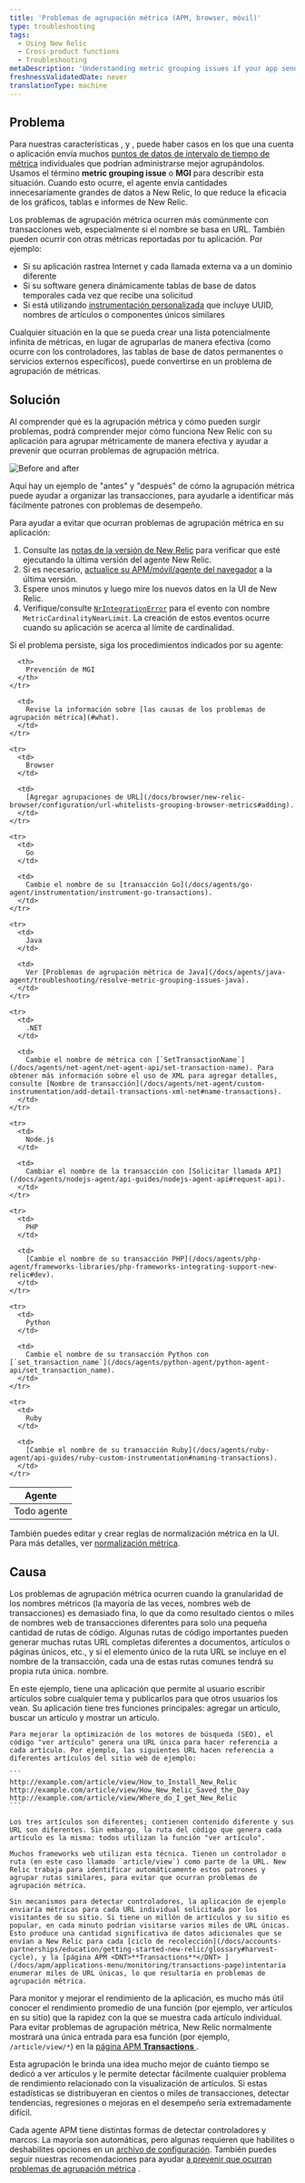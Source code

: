 ```yaml
---
title: 'Problemas de agrupación métrica (APM, browser, móvil)'
type: troubleshooting
tags:
  - Using New Relic
  - Cross-product functions
  - Troubleshooting
metaDescription: 'Understanding metric grouping issues if your app sends too many metrics to New Relic, preventing MGI from occurring, and troubleshooting steps.'
freshnessValidatedDate: never
translationType: machine
---
```


## Problema

Para nuestras características <InlinePopover type="apm"/>, <InlinePopover type="browser"/>y <InlinePopover type="mobile"/>, puede haber casos en los que una cuenta o aplicación envía muchos [puntos de datos de intervalo de tiempo de métrica](/docs/data-analysis/metrics/analyze-your-metrics/data-collection-metric-timeslice-event-data#timeslice-data) individuales que podrían administrarse mejor agrupándolos. Usamos el término <DNT>**metric grouping issue**</DNT> o <DNT>**MGI**</DNT> para describir esta situación. Cuando esto ocurre, el agente envía cantidades innecesariamente grandes de datos a New Relic, lo que reduce la eficacia de los gráficos, tablas e informes de New Relic.

Los problemas de agrupación métrica ocurren más comúnmente con transacciones web, especialmente si el nombre se basa en URL. También pueden ocurrir con otras métricas reportadas por tu aplicación. Por ejemplo:

* Si su aplicación rastrea Internet y cada llamada externa va a un dominio diferente
* Si su software genera dinámicamente tablas de base de datos temporales cada vez que recibe una solicitud
* Si está utilizando [instrumentación personalizada](/docs/agents/manage-apm-agents/agent-metrics/custom-instrumentation) que incluye UUID, nombres de artículos o componentes únicos similares

Cualquier situación en la que se pueda crear una lista potencialmente infinita de métricas, en lugar de agruparlas de manera efectiva (como ocurre con los controladores, las tablas de base de datos permanentes o servicios externos específicos), puede convertirse en un problema de agrupación de métricas.

## Solución

Al comprender qué es la agrupación métrica y cómo pueden surgir problemas, podrá comprender mejor cómo funciona New Relic con su aplicación para agrupar métricamente de manera efectiva y ayudar a prevenir que ocurran problemas de agrupación métrica.

<img
  title=" Before and after"
  alt=" Before and after"
  src="/images/solutions_screenshot-crop_metric-grouping.webp"
/>

<figcaption>
  Aquí hay un ejemplo de "antes" y "después" de cómo la agrupación métrica puede ayudar a organizar las transacciones, para ayudarle a identificar más fácilmente patrones con problemas de desempeño.
</figcaption>

Para ayudar a evitar que ocurran problemas de agrupación métrica en su aplicación:

1. Consulte las [notas de la versión de New Relic](/docs/release-notes) para verificar que esté ejecutando la última versión del agente New Relic.
2. Si es necesario, [actualice su APM/móvil/agente del navegador](/docs/agents/manage-apm-agents/installation/update-new-relic-agent) a la última versión.
3. Espere unos minutos y luego mire los nuevos datos en la UI de New Relic.
4. Verifique/consulte [`NrIntegrationError`](/docs/data-apis/manage-data/nrintegrationerror/) para el evento con nombre `MetricCardinalityNearLimit`. La creación de estos eventos ocurre cuando su aplicación se acerca al límite de cardinalidad.

Si el problema persiste, siga los procedimientos indicados por su agente:

<table>
  <thead>
    <tr>
      <th>
        Agente
      </th>

      <th>
        Prevención de MGI
      </th>
    </tr>
  </thead>

  <tbody>
    <tr>
      <td>
        Todo agente
      </td>

      <td>
        Revise la información sobre [las causas de los problemas de agrupación métrica](#what).
      </td>
    </tr>

    <tr>
      <td>
        Browser
      </td>

      <td>
        [Agregar agrupaciones de URL](/docs/browser/new-relic-browser/configuration/url-whitelists-grouping-browser-metrics#adding).
      </td>
    </tr>

    <tr>
      <td>
        Go
      </td>

      <td>
        Cambie el nombre de su [transacción Go](/docs/agents/go-agent/instrumentation/instrument-go-transactions).
      </td>
    </tr>

    <tr>
      <td>
        Java
      </td>

      <td>
        Ver [Problemas de agrupación métrica de Java](/docs/agents/java-agent/troubleshooting/resolve-metric-grouping-issues-java).
      </td>
    </tr>

    <tr>
      <td>
        .NET
      </td>

      <td>
        Cambie el nombre de métrica con [`SetTransactionName`](/docs/agents/net-agent/net-agent-api/set-transaction-name). Para obtener más información sobre el uso de XML para agregar detalles, consulte [Nombre de transacción](/docs/agents/net-agent/custom-instrumentation/add-detail-transactions-xml-net#name-transactions).
      </td>
    </tr>

    <tr>
      <td>
        Node.js
      </td>

      <td>
        Cambiar el nombre de la transacción con [Solicitar llamada API](/docs/agents/nodejs-agent/api-guides/nodejs-agent-api#request-api).
      </td>
    </tr>

    <tr>
      <td>
        PHP
      </td>

      <td>
        [Cambie el nombre de su transacción PHP](/docs/agents/php-agent/frameworks-libraries/php-frameworks-integrating-support-new-relic#dev).
      </td>
    </tr>

    <tr>
      <td>
        Python
      </td>

      <td>
        Cambie el nombre de su transacción Python con [`set_transaction_name`](/docs/agents/python-agent/python-agent-api/set_transaction_name).
      </td>
    </tr>

    <tr>
      <td>
        Ruby
      </td>

      <td>
        [Cambie el nombre de su transacción Ruby](/docs/agents/ruby-agent/api-guides/ruby-custom-instrumentation#naming-transactions).
      </td>
    </tr>
  </tbody>
</table>

También puedes editar y crear reglas de normalización métrica en la UI. Para más detalles, ver [normalización métrica](/docs/new-relic-solutions/new-relic-one/ui-data/metric-normalization-rules).

## Causa

Los problemas de agrupación métrica ocurren cuando la granularidad de los nombres métricos (la mayoría de las veces, nombres web de transacciones) es demasiado fina, lo que da como resultado cientos o miles de nombres web de transacciones diferentes para solo una pequeña cantidad de rutas de código. Algunas rutas de código importantes pueden generar muchas rutas URL completas diferentes a documentos, artículos o páginas únicos, etc., y si el elemento único de la ruta URL se incluye en el nombre de la transacción, cada una de estas rutas comunes tendrá su propia ruta única. nombre.

<CollapserGroup>
  <Collapser
    id="example"
    title="Ejemplo de MGI"
  >
    En este ejemplo, tiene una aplicación que permite al usuario escribir artículos sobre cualquier tema y publicarlos para que otros usuarios los vean. Su aplicación tiene tres funciones principales: agregar un artículo, buscar un artículo y mostrar un artículo.

    Para mejorar la optimización de los motores de búsqueda (SEO), el código "ver artículo" genera una URL única para hacer referencia a cada artículo. Por ejemplo, las siguientes URL hacen referencia a diferentes artículos del sitio web de ejemplo:

    ```
    http://example.com/article/view/How_to_Install_New_Relic
    http://example.com/article/view/How_New_Relic_Saved_the_Day
    http://example.com/article/view/Where_do_I_get_New_Relic
    ```

    Los tres artículos son diferentes; contienen contenido diferente y sus URL son diferentes. Sin embargo, la ruta del código que genera cada artículo es la misma: todos utilizan la función "ver artículo".

    Muchos frameworks web utilizan esta técnica. Tienen un controlador o ruta (en este caso llamado `article/view`) como parte de la URL. New Relic trabaja para identificar automáticamente estos patrones y agrupar rutas similares, para evitar que ocurran problemas de agrupación métrica.

    Sin mecanismos para detectar controladores, la aplicación de ejemplo enviaría métricas para cada URL individual solicitada por los visitantes de su sitio. Si tiene un millón de artículos y su sitio es popular, en cada minuto podrían visitarse varios miles de URL únicas. Esto produce una cantidad significativa de datos adicionales que se envían a New Relic para cada [ciclo de recolección](/docs/accounts-partnerships/education/getting-started-new-relic/glossary#harvest-cycle), y la [página APM <DNT>**Transactions**</DNT> ](/docs/apm/applications-menu/monitoring/transactions-page)intentaría enumerar miles de URL únicas, lo que resultaría en problemas de agrupación métrica.
  </Collapser>
</CollapserGroup>

Para monitor y mejorar el rendimiento de la aplicación, es mucho más útil conocer el rendimiento promedio de una función (por ejemplo, ver artículos en su sitio) que la rapidez con la que se muestra cada artículo individual. Para evitar problemas de agrupación métrica, New Relic normalmente mostrará una única entrada para esa función (por ejemplo, `/article/view/*`) en la [página APM <DNT>**Transactions**</DNT> ](/docs/apm/applications-menu/monitoring/transactions-page).

Esta agrupación le brinda una idea mucho mejor de cuánto tiempo se dedicó a ver artículos y le permite detectar fácilmente cualquier problema de rendimiento relacionado con la visualización de artículos. Si estas estadísticas se distribuyeran en cientos o miles de transacciones, detectar tendencias, regresiones o mejoras en el desempeño sería extremadamente difícil.

Cada agente APM tiene distintas formas de detectar controladores y marcos. La mayoría son automáticas, pero algunas requieren que habilites o deshabilites opciones en un [archivo de configuración](/docs/agents/manage-apm-agents/configuration/configure-agent). También puedes seguir nuestras recomendaciones para ayudar [a prevenir que ocurran problemas de agrupación métrica](#prevent) .
